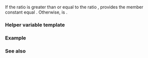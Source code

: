 {{cpp/title|ratio_greater_equal}}
{{cpp/numeric/ratio/navbar}}
{{ddcl|header=ratio|since=c++11|1=
template&lt; class R1, class R2 &gt;
struct ratio_greater_equal : std::integral_constant&lt;bool, /* see below */&gt; { };
}}

If the ratio {{tt|R1}} is greater than or equal to the ratio {{tt|R2}}, provides the member constant {{c|value}} equal {{c|true}}. Otherwise, {{c|value}} is {{c|false}}.

===Helper variable template===
{{ddcl|since=c++17|1=
template&lt; class R1, class R2 &gt;
constexpr bool ratio_greater_equal_v = ratio_greater_equal&lt;R1, R2&gt;::value;
}}

{{cpp/types/integral_constant/inherit|{{c|1=R1::num * R2::den &gt;= R2::num * R1::den}}, or equivalent expression that avoids overflow}}

===Example===
{{example
|code=
#include &lt;ratio&gt;
 
int main()
{
    static_assert(std::ratio_greater_equal&lt;
        std::ratio&lt;2, 3&gt;,
        std::ratio&lt;2, 3&gt;&gt;::value, "2/3 &gt;= 2/3");

    // since C++17
    static_assert(std::ratio_greater_equal_v&lt;
        std::ratio&lt;999'998, 999'999&gt;,
        std::ratio&lt;999'997, 999'998&gt;&gt;);
}
}}

===See also===
{{dsc begin}}
{{dsc inc|cpp/numeric/ratio/dsc ratio_equal}}
{{dsc inc|cpp/numeric/ratio/dsc ratio_less}}
{{dsc end}}

{{langlinks|de|es|fr|it|ja|pt|ru|zh}}